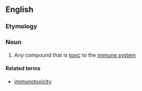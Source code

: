 ==English==

===Etymology===
{{prefix|immuno|toxin|lang=en}}

===Noun===
{{wikipedia}}
{{en-noun}}

# Any compound that is [[toxic]] to the [[immune system]]

====Related terms====
*[[immunotoxicity]]